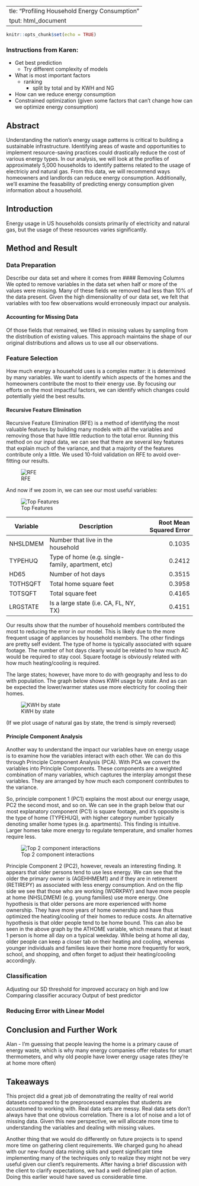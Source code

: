   ---
title: "Profiling Household Energy Consumption"
output: html_document
---

```r
knitr::opts_chunk$set(echo = TRUE)
```

### Instructions from Karen:
- Get best prediction
  - Try different complexity of models
- What is most important factors
  - ranking
    - split by total and by KWH and NG
- How can we reduce energy consumption
- Constrained optimization (given some factors that can't change how can we optimize energy consumption)

## Abstract
Understanding the nation's energy usage patterns is critical to building a sustainable infrastructure. Identifying areas of waste and opportunities to implement resource-saving practices could drastically reduce the cost of various energy types. In our analysis, we will look at the profiles of approximately 5,000 households to identify patterns related to the usage of electriciy and natural gas. From this data, we will recommend ways homeowners and landlords can reduce energy consumption. Additionally, we'll examine the feasability of predicting energy consumption given information about a household.

## Introduction
Energy usage in US households consists primarily of electricity and natural gas, but the usage of these resources varies significantly.

## Method and Result

### Data Preparation
Describe our data set and where it comes from
#### Removing Columns
We opted to remove variables in the data set when half or more of the values were missing. Many of these fields we removed had less than 10% of the data present. Given the high dimensionality of our data set, we felt that variables with too few observations would erroneously impact our analysis.

#### Accounting for Missing Data
Of those fields that remained, we filled in missing values by sampling from the distribution of existing values. This approach maintains the shape of our original distributions and allows us to use all our observations.

### Feature Selection
How much energy a household uses is a complex matter: it is determined by many variables. We want to identify which aspects of the homes and the homeowners contribute the most to their energy use. By focusing our efforts on the most impactful factors, we can identify which changes could potentially yield the best results.

#### Recursive Feature Elimination
Recursive Feature Elimination (RFE) is a method of identifying the most valuable features by building many models with all the variables and removing those that have little reduction to the total error. Running this method on our input data, we can see that there are several key features that explain much of the variance, and that a majority of the features contribute only a little. We used 10-fold validation on RFE to avoid over-fitting our results.

![RFE](feature_count_vs_error.png)

And now if we zoom in, we can see our most useful variables:

![Top Features](impactful_variables.png)

| Variable | Description                                       | Root Mean Squared Error |
| -------- | ------------------------------------------------- | ----------------------: |
| NHSLDMEM | Number that live in the household                 | 0.1035                  |
| TYPEHUQ  | Type of home (e.g. single-family, apartment, etc) | 0.2412                  |
| HD65     | Number of hot days                                | 0.3515                  |
| TOTHSQFT | Total home square feet                            | 0.3958                  |
| TOTSQFT  | Total square feet                                 | 0.4165                  |
| LRGSTATE | Is a large state (i.e. CA, FL, NY, TX)            | 0.4151                  |

Our results show that the number of household members contributed the most to reducing the error in our model. This is likely due to the more frequent usage of appliances by household members. The other findings are pretty self evident. The type of home is typically associated with square footage. The number of hot days clearly would be related to how much AC would be required to stay cool. Square footage is obviously related with how much heating/cooling is required.

The large states; however, have more to do with geography and less to do with population. The graph below shows KWH usage by state. And as can be expected the lower/warmer states use more electricity for cooling their homes.

![KWH by state](KWH_Use_by_State.png)

(If we plot usage of natural gas by state, the trend is simply reversed)


#### Principle Component Analysis
Another way to understand the impact our variables have on energy usage is to examine how the variables interact with each other. We can do this through Principle Component Analysis (PCA). With PCA we convert the variables into Principle Components. These components are a weighted combination of many variables, which captures the interplay amongst these variables. They are arranged by how much each component contributes to the variance.

So, principle component 1 (PC1) explains the most about our energy usage, PC2 the second most, and so on. We can see in the graph below that our most explanatory component (PC1) is square footage, and it's opposite is the type of home (TYPEHUQ), with higher category number typically denoting smaller home types (e.g. apartments). This finding is intuitive. Larger homes take more energy to regulate temperature, and smaller homes require less.

![Top 2 component interactions](biplot_pca1_pca2.png)

Principle Component 2 (PC2), however, reveals an interesting finding. It appears that older persons tend to use less energy. We can see that the older the primary owner is (AGEHHMEM1) and if they are in retirement (RETIREPY) as associated with less energy consumption. And on the flip side we see that those who are working (WORKPAY) and have more people at home (NHSLDMEM) (e.g. young families) use more energy. One hypothesis is that older persons are more experienced with home ownership. They have more years of home ownership and have thus optimized the heating/cooling of their homes to reduce costs. An alternative hypothesis is that older people tend to be home bound. This can also be seen in the above graph by the ATHOME variable, which means that at least 1 person is home all day on a typical weekday. While being at home all day, older people can keep a closer tab on their heating and cooling, whereas younger individuals and families leave their home more frequently for work, school, and shopping, and often forget to adjust their heating/cooling accordingly.

### Classification
Adjusting our SD threshold for improved accuracy on high and low
Comparing classifier accuracy
Output of best predictor

### Reducing Error with Linear Model


## Conclusion and Further Work
Alan - I'm guessing that people leaving the home is a primary cause of energy waste, which is why many energy companies offer rebates for smart thermometers, and why old people have lower energy usage rates (they're at home more often)


## Takeaways
This project did a great job of demonstrating the reality of real world datasets compared to the preprocessed examples that students are accustomed to working with. Real data sets are messy. Real data sets don't always have that one obvious correlation. There is a lot of noise and a lot of missing data. Given this new perspective, we will allocate more time to understanding the variables and dealing with missing values.

Another thing that we would do differently on future projects is to spend more time on gathering client requirements. We charged gung ho ahead with our new-found data mining skills and spent significant time implementing many of the techniques only to realize they might not be very useful given our client's requirements. After having a brief discussion with the client to clarify expectations, we had a well defined plan of action. Doing this earlier would have saved us considerable time.
